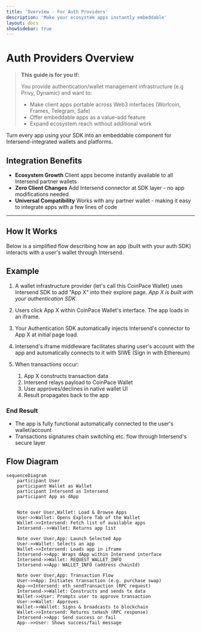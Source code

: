 ```yaml
---
title: 'Overview - For Auth Providers'
description: 'Make your ecosystem apps instantly embeddable'
layout: docs
showSidebar: true
---
```


# Auth Providers Overview

> **This guide is for you if:**
> 
> You provide authentication/wallet management infrastructure (e.g Privy, Dynamic) and want to:
> - Make client apps portable across Web3 interfaces (Worlcoin, Frames, Telegram, Safe)
> - Offer embeddable apps as a value-add feature
> - Expand ecosystem reach without additional work

Turn every app using your SDK into an embeddable component for Intersend-integrated wallets and platforms.

## Integration Benefits

- **Ecosystem Growth**
  Client apps become instantly available to all Intersend partner wallets
- **Zero Client Changes**
  Add Intersend connector at SDK layer - no app modifications needed
- **Universal Compatibility**
  Works with any partner wallet - making it easy to integrate apps with a few lines of code

---

## How It Works

Below is a simplified flow describing how an app (built with your auth SDK) interacts with a user's wallet through Intersend.

## Example

1. A wallet infrastructure provider (let's call this CoinPace Wallet) uses Intersend SDK to add "App X" into their explore page. *App X is built with your authentication SDK.*

2. Users click App X within CoinPace Wallet's interface. The app loads in an iframe.

3. Your Authentication SDK automatically injects Intersend's connector to App X at initial page load.

4. Intersend's iframe middleware facilitates sharing user's account with the app and automatically connects to it with SIWE (Sign in with Ethereum)

5. When transactions occur:
   1. App X constructs transaction data
   2. Intersend relays payload to CoinPace Wallet
   3. User approves/declines in native wallet UI
   4. Result propagates back to the app

### End Result
- The app is fully functional automatically connected to the user's wallet/account
- Transactions signatures chain switching etc. flow through Intersend's secure layer

## Flow Diagram

```mermaid
sequenceDiagram
    participant User
    participant Wallet as Wallet
    participant Intersend as Intersend
    participant App as dApp


    Note over User,Wallet: Load & Browse Apps
    User->>Wallet: Opens Explore Tab of the Wallet
    Wallet->>Intersend: Fetch list of available apps
    Intersend-->>Wallet: Returns app list

    Note over User,App: Launch Selected App
    User->>Wallet: Selects an app
    Wallet->>Intersend: Loads app in iframe
    Intersend->>App: Wraps dApp within Intersend interface
    Intersend->>Wallet: REQUEST_WALLET_INFO
    Intersend->>App: WALLET_INFO (address chainId)

    Note over User,App: Transaction Flow
    User->>App: Initiates transaction (e.g. purchase swap)
    App->>Intersend: eth_sendTransaction (RPC request)
    Intersend->>Wallet: Constructs and sends tx data
    Wallet->>User: Prompts user to approve transaction
    User->>Wallet: Approves
    Wallet->>Wallet: Signs & broadcasts to blockchain
    Wallet->>Intersend: Returns txHash (RPC response)
    Intersend->>App: Send success or fail
    App-->>User: Shows success/fail message
